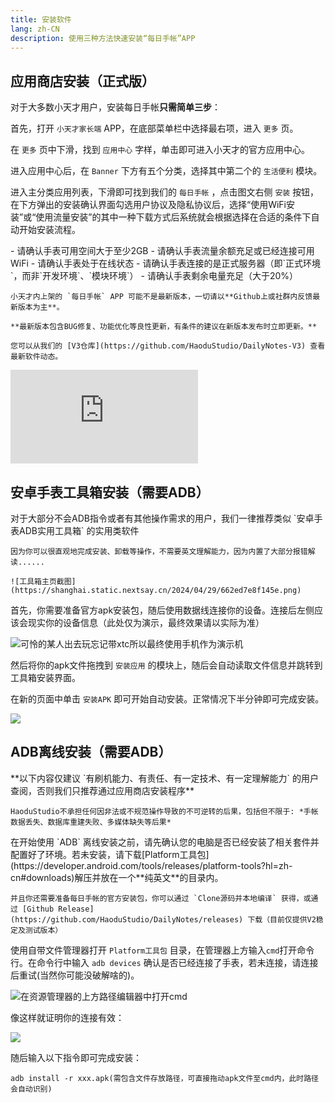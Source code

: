 ```yaml
---
title: 安装软件
lang: zh-CN
description: 使用三种方法快速安装“每日手帐”APP
---
```



## 应用商店安装（正式版）

对于大多数小天才用户，安装每日手帐**只需简单三步**：

首先，打开 `小天才家长端` APP，在底部菜单栏中选择最右项，进入 `更多` 页。

在 `更多` 页中下滑，找到 `应用中心` 字样，单击即可进入小天才的官方应用中心。

进入应用中心后，在 `Banner` 下方有五个分类，选择其中第二个的 `生活便利` 模块。

进入主分类应用列表，下滑即可找到我们的 `每日手帐` ，点击图文右侧 `安装` 按钮，在下方弹出的安装确认界面勾选用户协议及隐私协议后，选择“使用WiFi安装”或“使用流量安装”的其中一种下载方式后系统就会根据选择在合适的条件下自动开始安装流程。


<Aside title="安装前提示">
    - 请确认手表可用空间大于至少2GB
    - 请确认手表流量余额充足或已经连接可用WiFi
    - 请确认手表处于在线状态
    - 请确认手表连接的是正式服务器（即`正式环境`，而非`开发环境`、`模块环境`）
    - 请确认手表剩余电量充足（大于20%）
</Aside>

<Aside type="tip" title="请更新最新版本">

    小天才内上架的 `每日手帐` APP 可能不是最新版本，一切请以**Github上或社群内反馈最新版本为主**。

    **最新版本包含BUG修复、功能优化等良性更新，有条件的建议在新版本发布时立即更新。**

    您可以从我们的 [V3仓库](https://github.com/HaoduStudio/DailyNotes-V3) 查看最新软件动态。

</Aside>

<iframe id="dogePlayerFrame" src="https://player.dogecloud.com/web/player.html?vcode=5defbe4ccdf7fd68&userId=2491&autoPlay=false&inFrame=true" allowfullscreen="true" msallowfullscreen="true" webkitallowfullscreen="true" mozallowfullscreen="true" oallowfullscreen="true" allowtransparency="true" scrolling="no" frameborder="0" allow="accelerometer; autoplay; encrypted-media; gyroscope; picture-in-picture; fullscreen" referrerPolicy="unsafe-url"></iframe>

## 安卓手表工具箱安装（需要ADB）

<Aside title="为什么使用第三方工具箱安装软件？">
    对于大部分不会ADB指令或者有其他操作需求的用户，我们一律推荐类似 `安卓手表ADB实用工具箱` 的实用类软件

    因为你可以很直观地完成安装、卸载等操作，不需要英文理解能力，因为内置了大部分报错解读......

    ![工具箱主页截图](https://shanghai.static.nextsay.cn/2024/04/29/662ed7e8f145e.png)
</Aside>

首先，你需要准备官方apk安装包，随后使用数据线连接你的设备。连接后左侧应该会现实你的设备信息（此处仅为演示，最终效果请以实际为准）

![可怜的某人出去玩忘记带xtc所以最终使用手机作为演示机](https://shanghai.static.nextsay.cn/2024/04/29/662ed8f953897.png)

然后将你的apk文件拖拽到 `安装应用` 的模块上，随后会自动读取文件信息并跳转到工具箱安装界面。

在新的页面中单击 `安装APK` 即可开始自动安装。正常情况下半分钟即可完成安装。

![](https://shanghai.static.nextsay.cn/2024/04/29/662ed9ad051aa.png)

## ADB离线安装（需要ADB）

<Aside type="danger" title="破解安全警告">
    **以下内容仅建议 `有刷机能力、有责任、有一定技术、有一定理解能力` 的用户查阅，否则我们只推荐通过应用商店安装程序**

    HaoduStudio不承担任何因非法或不规范操作导致的不可逆转的后果，包括但不限于: *手帐数据丢失、数据库重建失败、多媒体缺失等后果*

</Aside>

<Aside type="tip" title="官方下载渠道">
    在开始使用 `ADB` 离线安装之前，请先确认您的电脑是否已经安装了相关套件并配置好了环境。若未安装，请下载[Platform工具包](https://developer.android.com/tools/releases/platform-tools?hl=zh-cn#downloads)解压并放在一个**纯英文**的目录内。

    并且你还需要准备每日手帐的官方安装包，你可以通过 `Clone源码并本地编译` 获得，或通过 [Github Release](https://github.com/HaoduStudio/DailyNotes/releases) 下载（目前仅提供V2稳定及测试版本）
</Aside>

使用自带文件管理器打开 `Platform工具包` 目录，在管理器上方输入`cmd`打开命令行。在命令行中输入 `adb devices` 确认是否已经连接了手表，若未连接，请连接后重试(当然你可能没破解啥的)。

![在资源管理器的上方路径编辑器中打开cmd](https://shanghai.static.nextsay.cn/2024/04/29/662e735b0b5c1.png)

像这样就证明你的连接有效：

![](https://shanghai.static.nextsay.cn/2024/04/29/662e74ed56c23.png)

随后输入以下指令即可完成安装：

```
adb install -r xxx.apk(需包含文件存放路径，可直接拖动apk文件至cmd内，此时路径会自动识别)
```